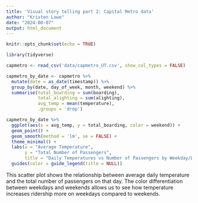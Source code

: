 ```yaml
---
title: 'Visual story telling part 2: Capital Metro data'
author: "Kristen Lowe"
date: "2024-08-07"
output: html_document
---
```


```r
knitr::opts_chunk$set(echo = TRUE)
```

```r
library(tidyverse)
```

```r
capmetro <- read_csv('data/capmetro_UT.csv', show_col_types = FALSE)

capmetro_by_date <- capmetro %>%
  mutate(date = as_date(timestamp)) %>% 
  group_by(date, day_of_week, month, weekend) %>%
  summarise(total_boarding = sum(boarding),
            total_alighting = sum(alighting),
            avg_temp = mean(temperature),
            .groups = 'drop') 

capmetro_by_date %>% 
  ggplot(aes(x = avg_temp, y = total_boarding, color = weekend)) +
  geom_point() +
  geom_smooth(method = 'lm', se = FALSE) +
  theme_minimal() +
  labs(x = "Average Temperature",
       y = "Total Number of Passengers",
       title = "Daily Temperatures vs Number of Passengers by Weekday/Weekend") +
  guides(color = guide_legend(title = NULL))
```

This scatter plot shows the relationship between average daily temperature and the total number of passengers on that day. The color differentiation between weekdays and weekends allows us to see how temperature increases ridership more on weekdays compared to weekends.